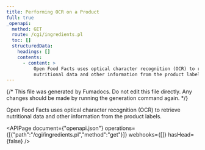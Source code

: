 ```yaml
---
title: Performing OCR on a Product
full: true
_openapi:
  method: GET
  route: /cgi/ingredients.pl
  toc: []
  structuredData:
    headings: []
    contents:
      - content: >
          Open Food Facts uses optical character recognition (OCR) to retrieve
          nutritional data and other information from the product labels.
---
```


{/* This file was generated by Fumadocs. Do not edit this file directly. Any changes should be made by running the generation command again. */}

Open Food Facts uses optical character recognition (OCR) to retrieve nutritional data and other information from the product labels.


<APIPage document={"openapi.json"} operations={[{"path":"/cgi/ingredients.pl","method":"get"}]} webhooks={[]} hasHead={false} />